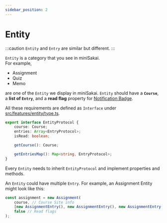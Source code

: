 ```yaml
---
sidebar_position: 2
---
```


# Entity
:::caution
`Entity` and `Entry` are similar but different.
:::

`Entity` is a category that you see in miniSakai.  
For example, 
- Assignment
- Quiz
- Memo

are one of the `Entity` we display in miniSakai. `Entity` should have a **`Course`**, a **list of `Entry`**, 
and a **read flag** property for [Notification Badge](/features/notification-badge.md).

All these requirements are defined as `Interface` under [src/features/entity/type.ts](https://github.com/kyoto-u/comfortable-sakai/blob/master/src/features/entity/type.ts).

```typescript title="EntityProtocol"
export interface EntityProtocol {
    course: Course;
    entries: Array<EntryProtocol>;
    isRead: boolean;

    getCourse(): Course;

    getEntriesMap(): Map<string, EntryProtocol>;
}
```

Every `Entity` needs to inherit `EntityProtocol` and implement properties and methods.  


An `Entity` could have multiple `Entry`. For example, an Assignment Entity might look like this:

```typescript
const assignment = new Assignment(
    course, // Course Site info
    [new AssignmentEntry(), new AssignmentEntry(), new AssignmentEntry()],
    false // Read flags
);
```